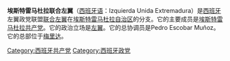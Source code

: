 {{expand|time=2015-10-01T01:55:42+00:00}}
{{unreferenced|time=2015-10-01T01:55:42+00:00}}
'''埃斯特雷马杜拉联合左翼'''（[[西班牙语|西班牙语]]：Izquierda Unida Extremadura）是[[西班牙|西班牙]]左翼政党联盟[[联合左翼_(西班牙)|联合左翼]]在[[埃斯特雷马杜拉自治区|埃斯特雷马杜拉自治区]]的分支。它的主要成员是[[埃斯特雷马杜拉共产党|埃斯特雷马杜拉共产党]]。它的政治立场是[[左翼|左翼]]。它的总协调员是Pedro Escobar Muñoz。它的总部位于[[梅里达_(西班牙)|梅里达]]。

[[Category:西班牙共产党|Category:西班牙共产党]]
[[Category:西班牙政党|Category:西班牙政党]]
